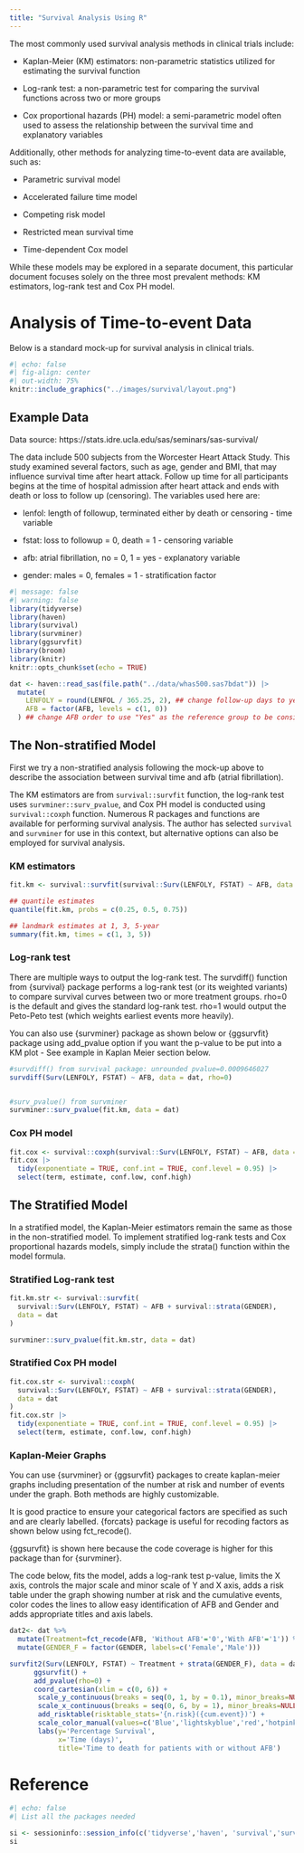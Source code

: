 ```yaml
---
title: "Survival Analysis Using R"
---
```


The most commonly used survival analysis methods in clinical trials include:

-   Kaplan-Meier (KM) estimators: non-parametric statistics utilized for estimating the survival function

-   Log-rank test: a non-parametric test for comparing the survival functions across two or more groups

-   Cox proportional hazards (PH) model: a semi-parametric model often used to assess the relationship between the survival time and explanatory variables

Additionally, other methods for analyzing time-to-event data are available, such as:

-   Parametric survival model

-   Accelerated failure time model

-   Competing risk model

-   Restricted mean survival time

-   Time-dependent Cox model

While these models may be explored in a separate document, this particular document focuses solely on the three most prevalent methods: KM estimators, log-rank test and Cox PH model.

# Analysis of Time-to-event Data

Below is a standard mock-up for survival analysis in clinical trials.

```r
#| echo: false
#| fig-align: center
#| out-width: 75%
knitr::include_graphics("../images/survival/layout.png")
```

## Example Data

Data source: https://stats.idre.ucla.edu/sas/seminars/sas-survival/

The data include 500 subjects from the Worcester Heart Attack Study. This study examined several factors, such as age, gender and BMI, that may influence survival time after heart attack. Follow up time for all participants begins at the time of hospital admission after heart attack and ends with death or loss to follow up (censoring). The variables used here are:

-   lenfol: length of followup, terminated either by death or censoring - time variable

-   fstat: loss to followup = 0, death = 1 - censoring variable

-   afb: atrial fibrillation, no = 0, 1 = yes - explanatory variable

-   gender: males = 0, females = 1 - stratification factor

```r
#| message: false
#| warning: false
library(tidyverse)
library(haven)
library(survival)
library(survminer)
library(ggsurvfit)
library(broom)
library(knitr)
knitr::opts_chunk$set(echo = TRUE)

dat <- haven::read_sas(file.path("../data/whas500.sas7bdat")) |>
  mutate(
    LENFOLY = round(LENFOL / 365.25, 2), ## change follow-up days to years for better visualization
    AFB = factor(AFB, levels = c(1, 0))
  ) ## change AFB order to use "Yes" as the reference group to be consistent with SAS

```

## The Non-stratified Model

First we try a non-stratified analysis following the mock-up above to describe the association between survival time and afb (atrial fibrillation).

The KM estimators are from `survival::survfit` function, the log-rank test uses `survminer::surv_pvalue`, and Cox PH model is conducted using `survival::coxph` function. Numerous R packages and functions are available for performing survival analysis. The author has selected `survival` and `survminer` for use in this context, but alternative options can also be employed for survival analysis.

### KM estimators

```r
fit.km <- survival::survfit(survival::Surv(LENFOLY, FSTAT) ~ AFB, data = dat)

## quantile estimates
quantile(fit.km, probs = c(0.25, 0.5, 0.75))

## landmark estimates at 1, 3, 5-year
summary(fit.km, times = c(1, 3, 5))

```

### Log-rank test

There are multiple ways to output the log-rank test. The survdiff() function from {survival} package performs a log-rank test (or its weighted variants) to compare survival curves between two or more treatment groups. rho=0 is the default and gives the standard log-rank test. rho=1 would output the Peto-Peto test (which weights earliest events more heavily).

You can also use {survminer} package as shown below or {ggsurvfit} package using add_pvalue option if you want the p-value to be put into a KM plot - See example in Kaplan Meier section below.

```r
#survdiff() from survival package: unrounded pvalue=0.0009646027
survdiff(Surv(LENFOLY, FSTAT) ~ AFB, data = dat, rho=0)


#surv_pvalue() from survminer
survminer::surv_pvalue(fit.km, data = dat)
```

### Cox PH model

```r
fit.cox <- survival::coxph(survival::Surv(LENFOLY, FSTAT) ~ AFB, data = dat)
fit.cox |>
  tidy(exponentiate = TRUE, conf.int = TRUE, conf.level = 0.95) |>
  select(term, estimate, conf.low, conf.high)
```

## The Stratified Model

In a stratified model, the Kaplan-Meier estimators remain the same as those in the non-stratified model. To implement stratified log-rank tests and Cox proportional hazards models, simply include the strata() function within the model formula.

### Stratified Log-rank test

```r
fit.km.str <- survival::survfit(
  survival::Surv(LENFOLY, FSTAT) ~ AFB + survival::strata(GENDER),
  data = dat
)

survminer::surv_pvalue(fit.km.str, data = dat)
```

### Stratified Cox PH model

```r
fit.cox.str <- survival::coxph(
  survival::Surv(LENFOLY, FSTAT) ~ AFB + survival::strata(GENDER),
  data = dat
)
fit.cox.str |>
  tidy(exponentiate = TRUE, conf.int = TRUE, conf.level = 0.95) |>
  select(term, estimate, conf.low, conf.high)
```

### Kaplan-Meier Graphs

You can use {survminer} or {ggsurvfit} packages to create kaplan-meier graphs including presentation of the number at risk and number of events under the graph. Both methods are highly customizable.

It is good practice to ensure your categorical factors are specified as such and are clearly labelled. {forcats} package is useful for recoding factors as shown below using fct_recode().

{ggsurvfit} is shown here because the code coverage is higher for this package than for {survminer}.

The code below, fits the model, adds a log-rank test p-value, limits the X axis, controls the major scale and minor scale of Y and X axis, adds a risk table under the graph showing number at risk and the cumulative events, color codes the lines to allow easy identification of AFB and Gender and adds appropriate titles and axis labels.

```r

dat2<- dat %>%
  mutate(Treatment=fct_recode(AFB, 'Without AFB'='0','With AFB'='1')) %>% 
  mutate(GENDER_F = factor(GENDER, labels=c('Female','Male')))

survfit2(Surv(LENFOLY, FSTAT) ~ Treatment + strata(GENDER_F), data = dat2) %>% 
      ggsurvfit() + 
      add_pvalue(rho=0) +
      coord_cartesian(xlim = c(0, 6)) +
       scale_y_continuous(breaks = seq(0, 1, by = 0.1), minor_breaks=NULL) +
       scale_x_continuous(breaks = seq(0, 6, by = 1), minor_breaks=NULL) +
       add_risktable(risktable_stats='{n.risk}({cum.event})') +
       scale_color_manual(values=c('Blue','lightskyblue','red','hotpink')) +
       labs(y='Percentage Survival',
            x='Time (days)',
            title='Time to death for patients with or without AFB')
```

# Reference

```r
#| echo: false
#| List all the packages needed

si <- sessioninfo::session_info(c('tidyverse','haven', 'survival','survminer','ggsurvfit','broom','knitr' )) 
si
```
